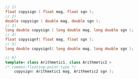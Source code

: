 ```cpp
// 1)
float copysign ( float mag, float sgn );
// 2)
double copysign ( double mag, double sgn );
// 3)
long double copysign ( long double mag, long double sgn );
// 4)
float copysignf( float mag, float sgn );
// 5)
long double copysignl( long double mag, long double sgn );
```
```cpp title="Additional Overloads"
// 6)
template< class Arithmetic1, class Arithmetic2 >
/* common-floating-point-type */
    copysign( Arithmetic1 mag, Arithmetic2 sgn );
```